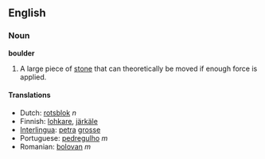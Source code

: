 ==English==
===Noun===
'''boulder'''

#A large piece of [[stone]] that can theoretically be moved if enough force is applied.

====Translations====
*Dutch: [[rotsblok]] ''n''
*Finnish: [[lohkare]], [[järkäle]]
*[[Interlingua]]: [[petra]] [[grosse]]
*Portuguese: [[pedregulho]] ''m''
*Romanian: [[bolovan]] ''m''